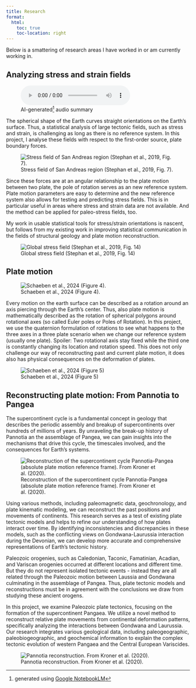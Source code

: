 ```yaml
---
title: Research
format:
  html:
    toc: true
    toc-location: right
---
```


Below is a smattering of research areas I have worked in or am currently working in.

## Analyzing stress and strain fields

![AI-generated[^1] audio summary](/stuff/Podcast - Analyzing the orientation of stress.wav)

[^1]: generated using [Google NotebookLM](https://notebooklm.google/)

The spherical shape of the Earth curves straight orientations on the Earth's surface. Thus, a statistical analysis of large tectonic fields, such as stress and strain, is challenging as long as there is no reference system. In this project, I analyse these fields with respect to the first-order source, plate boundary forces.

![Stress field of San Andreas region (Stephan et al., 2019, Fig. 7).](pictures/Figure_07_san_andreas_data.png)

Since these forces are at an angular relationship to the plate motion between two plate, the pole of rotation serves as an new reference system. Plate motion parameters are easy to determine and the new reference system also allows for testing and predicting stress fields. This is in particular useful in areas where stress and strain data are not available. And the method can be applied for paleo-stress fields, too.

My work in usable statistical tools for stress/strain orientations is nascent, but follows from my existing work in improving statistical communication in the fields of structural geology and plate motion reconstruction. 
<!-- For more information on that work, see the publications below: -->

![Global stress field (Stephan et al., 2019, Fig. 14)](pictures/Figure_14_world.png)

## Plate motion

![Schaeben et al., 2024 (Figure 4).](pictures/Figure_04_schaeben.png)

Every motion on the earth surface can be described as a rotation around an axis piercing through the Earth's center. Thus, also plate motion is mathematically described as the rotation of spherical polygons around rotational axes (so called Euler poles or Poles of Rotation). In this project, we use the quaternion formulation of rotations to see what happens to the three axes in a three plate scenario when we change our reference system (usually one plate). Spoiler: Two rotational axis stay fixed while the third one is constantly changing its location and rotation speed. This does not only challenge our way of reconstructing past and current plate motion, it does also has physical consequences on the deformation of plates.

![Schaeben et al., 2024 (Figure 5)](pictures/Figure_05_schaeben.png)

## Reconstructing plate motion: From Pannotia to Pangea

The supercontinent cycle is a fundamental concept in geology that describes the periodic assembly and breakup of supercontinents over hundreds of millions of years. By unraveling the break-up history of Pannotia an the assemblage of Pangea, we can gain insights into the mechanisms that drive this cycle, the timescales involved, and the consequences for Earth's systems.

![Reconstruction of the supercontinent cycle Pannotia-Pangea (absolute plate motion reference frame). From Kroner et al. (2020).](pictures/Pannotia_Pangea.gif)

Using various methods, including paleomagnetic data, geochronology, and plate kinematic modeling, we can reconstruct the past positions and movements of continents. This research serves as a test of existing plate tectonic models and helps to refine our understanding of how plates interact over time. 
By identifying inconsistencies and discrepancies in these models, such as the conflicting views on Gondwana-Laurussia interaction during the Devonian, we can develop more accurate and comprehensive representations of Earth's tectonic history. 

Paleozoic orogenies, such as Caledonian, Taconic, Famatinian, Acadian, and Variscan orogenies occurred at different locations and different time. But they do not represent isolated tectonic events - instead they are all related through the Paleozoic motion between Laussia and Gondwana culminating in the assemblage of Pangea. Thus, plate tectonic models and reconstructions must be in agreement with the conclusions we draw from studying these ancient orogens.


In this project, we examine Paleozoic plate tectonics, focusing on the formation of the supercontinent Pangaea. We utilize a novel method to reconstruct relative plate movements from continental deformation patterns, specifically analyzing the interactions between Gondwana and Laurussia. Our research integrates various geological data, including paleogeographic, paleobiogeographic, and geochemical information to explain the complex tectonic evolution of western Pangaea and the Central European Variscides. 

![Pannotia reconstruction. From Kroner et al. (2020).](pictures/pannotia.PNG)
